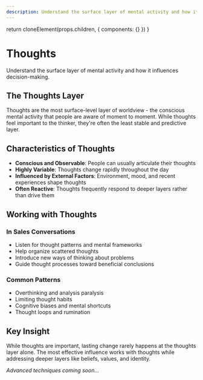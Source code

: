 ```yaml
---
description: Understand the surface layer of mental activity and how it influences decision-making.
---
```



  return cloneElement(props.children, {
    components: {}
  })
}

# Thoughts

Understand the surface layer of mental activity and how it influences decision-making.

## The Thoughts Layer

Thoughts are the most surface-level layer of worldview - the conscious mental activity that people are aware of moment to moment. While thoughts feel important to the thinker, they're often the least stable and predictive layer.

## Characteristics of Thoughts

- **Conscious and Observable**: People can usually articulate their thoughts
- **Highly Variable**: Thoughts change rapidly throughout the day
- **Influenced by External Factors**: Environment, mood, and recent experiences shape thoughts
- **Often Reactive**: Thoughts frequently respond to deeper layers rather than drive them

## Working with Thoughts

### In Sales Conversations
- Listen for thought patterns and mental frameworks
- Help organize scattered thoughts
- Introduce new ways of thinking about problems
- Guide thought processes toward beneficial conclusions

### Common Patterns
- Overthinking and analysis paralysis
- Limiting thought habits
- Cognitive biases and mental shortcuts
- Thought loops and rumination

## Key Insight

While thoughts are important, lasting change rarely happens at the thoughts layer alone. The most effective influence works with thoughts while addressing deeper layers like beliefs, values, and identity.

*Advanced techniques coming soon...*
